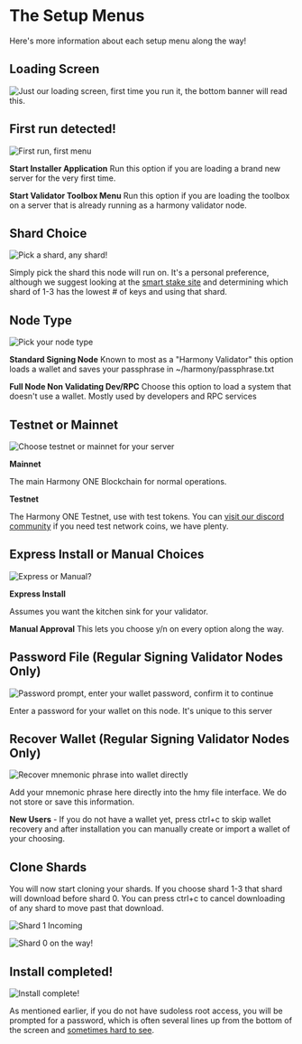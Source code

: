 # The Setup Menus
Here's more information about each setup menu along the way!
## Loading Screen
![Just our loading screen, first time you run it, the bottom banner will read this.](/image_35.png)

## First run detected!
![First run, first menu](/image_38.png)

**Start Installer Application**
Run this option if you are loading a brand new server for the very first time.

**Start Validator Toolbox Menu**
Run this option if you are loading the toolbox on a server that is already running as a harmony validator node.

## Shard Choice
![Pick a shard, any shard!](/image_39.png)

Simply pick the shard this node will run on. It's a personal preference, although we suggest looking at the [smart stake site](https://harmony.smartstake.io/election) and determining which shard of 1-3 has the lowest # of keys and using that shard.

## Node Type
![Pick your node type](/image_33.png)

**Standard Signing Node**
Known to most as a "Harmony Validator" this option loads a wallet and saves your passphrase in ~/harmony/passphrase.txt

**Full Node Non Validating Dev/RPC**
Choose this option to load a system that doesn't use a wallet. Mostly used by developers and RPC services

## Testnet or Mainnet
![Choose testnet or mainnet for your server](/image_34.png)

**Mainnet**

The main Harmony ONE Blockchain for normal operations.

**Testnet**

The Harmony ONE Testnet, use with test tokens. You can [visit our discord community](https://discord.gg/babnYCEZ7Q) if you need test network coins, we have plenty.

## Express Install or Manual Choices
![Express or Manual?](/image_41.png)

**Express Install**

Assumes you want the kitchen sink for your validator. 

**Manual Approval**
This lets you choose y/n on every option along the way.

## Password File \(Regular Signing Validator Nodes Only\)
![Password prompt, enter your wallet password, confirm it to continue](/image_16.png)

Enter a password for your wallet on this node. It's unique to this server

## Recover Wallet \(Regular Signing Validator Nodes Only\)
![Recover mnemonic phrase into wallet directly](/image_40.png)

Add your mnemonic phrase here directly into the hmy file interface. We do not store or save this information.

**New Users** - If you do not have a wallet yet, press ctrl+c to skip wallet recovery and after installation you can manually create or import a wallet of your choosing.

## Clone Shards
You will now start cloning your shards. If you choose shard 1-3 that shard will download before shard 0. You can press ctrl+c to cancel downloading of any shard to move past that download.

![Shard 1 Incoming](/image_23.png)

![Shard 0 on the way!](/image_36.png)

## Install completed!
![Install complete!](/image_17.png)

As mentioned earlier, if you do not have sudoless root access, you will be prompted for a password, which is often several lines up from the bottom of the screen and [sometimes hard to see](/toolbox/post#sudoless-root-skipped---application-install-starts-and-freezes-up).